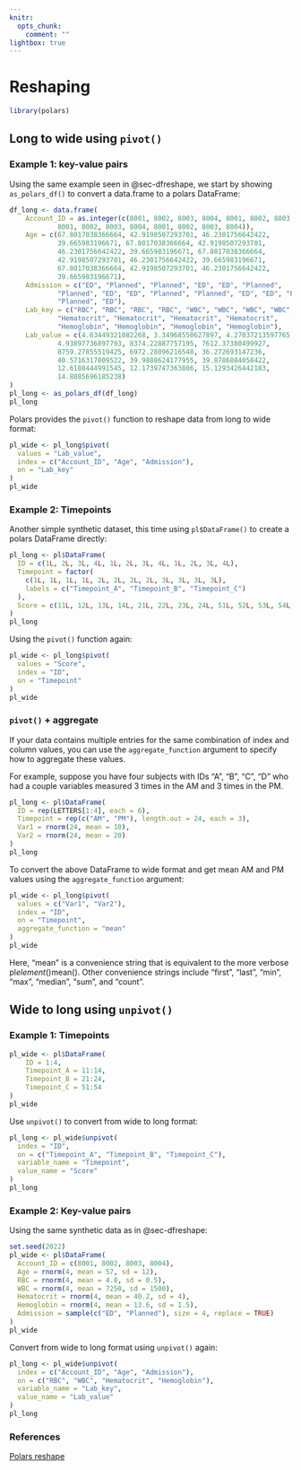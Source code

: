 ```yaml
---
knitr:
  opts_chunk:
    comment: ""
lightbox: true
---
```

# Reshaping {#sec-dtreshape}

```r
library(polars)
```

## Long to wide using `pivot()`

### Example 1: key-value pairs

Using the same example seen in @sec-dfreshape, we start by showing `as_polars_df()` to convert a data.frame to a polars DataFrame:

```r
df_long <- data.frame(
    Account_ID = as.integer(c(8001, 8002, 8003, 8004, 8001, 8002, 8003, 8004, 
            8001, 8002, 8003, 8004, 8001, 8002, 8003, 8004)), 
    Age = c(67.8017038366664, 42.9198507293701, 46.2301756642422, 
            39.665983196671, 67.8017038366664, 42.9198507293701, 
            46.2301756642422, 39.665983196671, 67.8017038366664, 
            42.9198507293701, 46.2301756642422, 39.665983196671, 
            67.8017038366664, 42.9198507293701, 46.2301756642422, 
            39.665983196671), 
    Admission = c("ED", "Planned", "Planned", "ED", "ED", "Planned", 
            "Planned", "ED", "ED", "Planned", "Planned", "ED", "ED", "Planned", 
            "Planned", "ED"), 
    Lab_key = c("RBC", "RBC", "RBC", "RBC", "WBC", "WBC", "WBC", "WBC", 
            "Hematocrit", "Hematocrit", "Hematocrit", "Hematocrit", 
            "Hemoglobin", "Hemoglobin", "Hemoglobin", "Hemoglobin"), 
    Lab_value = c(4.63449321082268, 3.34968550627897, 4.27037213597765, 
            4.93897736897793, 8374.22887757195, 7612.37380499927, 
            8759.27855519425, 6972.28096216548, 36.272693147236, 
            40.5716317809522, 39.9888624177955, 39.8786884058422, 
            12.6188444991545, 12.1739747363806, 15.1293426442183, 
            14.8885696185238)
)
pl_long <- as_polars_df(df_long)
pl_long
```

Polars provides the `pivot()` function to reshape data from long to wide format:

```r
pl_wide <- pl_long$pivot(
  values = "Lab_value",
  index = c("Account_ID", "Age", "Admission"),
  on = "Lab_key"
)
pl_wide
```

### Example 2: Timepoints

Another simple synthetic dataset, this time using `pl$DataFrame()` to create a polars DataFrame directly:

```r
pl_long <- pl$DataFrame(
  ID = c(1L, 2L, 3L, 4L, 1L, 2L, 3L, 4L, 1L, 2L, 3L, 4L),
  Timepoint = factor(
    c(1L, 1L, 1L, 1L, 2L, 2L, 2L, 2L, 3L, 3L, 3L, 3L),
    labels = c("Timepoint_A", "Timepoint_B", "Timepoint_C")
  ),
  Score = c(11L, 12L, 13L, 14L, 21L, 22L, 23L, 24L, 51L, 52L, 53L, 54L)
)
pl_long
```

Using the `pivot()` function again:

```r
pl_wide <- pl_long$pivot(
  values = "Score",
  index = "ID",
  on = "Timepoint"
)
pl_wide
```

### `pivot()` + aggregate

If your data contains multiple entries for the same combination of index and column values, you can use the `aggregate_function` argument to specify how to aggregate these values. 

For example, suppose you have four subjects with IDs "A", "B", "C", "D" who had 
a couple variables measured 3 times in the AM and 3 times in the PM.

```r
pl_long <- pl$DataFrame(
  ID = rep(LETTERS[1:4], each = 6),
  Timepoint = rep(c("AM", "PM"), length.out = 24, each = 3),
  Var1 = rnorm(24, mean = 10),
  Var2 = rnorm(24, mean = 20)
)
pl_long
```

To convert the above DataFrame to wide format and get mean AM 
and PM values using the `aggregate_function` argument:

```r
pl_wide <- pl_long$pivot(
  values = c("Var1", "Var2"),
  index = "ID",
  on = "Timepoint",
  aggregate_function = "mean"
)
pl_wide
```

:::callout-important
Here, "mean" is a convenience string that is equivalent to the more verbose pl$element()$mean(). Other convenience strings include "first", "last", "min", "max", "median", "sum", and "count".
:::

## Wide to long using `unpivot()`

### Example 1: Timepoints

```r
pl_wide <- pl$DataFrame(
    ID = 1:4,
    Timepoint_A = 11:14,
    Timepoint_B = 21:24,
    Timepoint_C = 51:54
)
pl_wide
```

Use `unpivot()` to convert from wide to long format:

```r
pl_long <- pl_wide$unpivot(
  index = "ID",
  on = c("Timepoint_A", "Timepoint_B", "Timepoint_C"),
  variable_name = "Timepoint",
  value_name = "Score"
)
pl_long
```

### Example 2: Key-value pairs

Using the same synthetic data as in @sec-dfreshape:

```r
set.seed(2022)
pl_wide <- pl$DataFrame(
  Account_ID = c(8001, 8002, 8003, 8004),
  Age = rnorm(4, mean = 57, sd = 12),
  RBC = rnorm(4, mean = 4.8, sd = 0.5),
  WBC = rnorm(4, mean = 7250, sd = 1500),
  Hematocrit = rnorm(4, mean = 40.2, sd = 4),
  Hemoglobin = rnorm(4, mean = 13.6, sd = 1.5),
  Admission = sample(c("ED", "Planned"), size = 4, replace = TRUE)
)
pl_wide
```

Convert from wide to long format using `unpivot()` again:

```r
pl_long <- pl_wide$unpivot(
  index = c("Account_ID", "Age", "Admission"),
  on = c("RBC", "WBC", "Hematocrit", "Hemoglobin"),
  variable_name = "Lab_key",
  value_name = "Lab_value"
)
pl_long
```

### References

[Polars reshape](https://pola-rs.github.io/r-polars/vignettes/polars.html#reshape)
